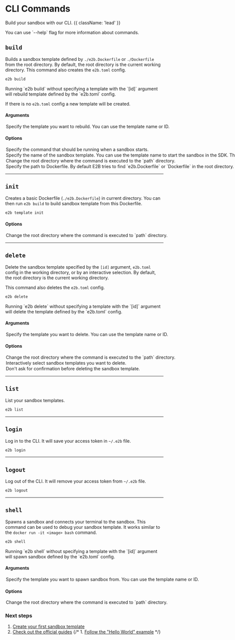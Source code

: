 # CLI Commands

Build your sandbox with our CLI. {{ className: 'lead' }}

<Note>
You can use `--help` flag for more information about commands.
</Note>

## `build`

Builds a sandbox template defined by `./e2b.Dockerfile` or `./Dockerfile` from the root directory.
By default, the root directory is the current working directory.
This command also creates the `e2b.toml` config.

```bash
e2b build
```

<Note>
Running `e2b build` without specifying a template with the `[id]` argument will rebuild template defined by the `e2b.toml` config.

If there is no `e2b.toml` config a new template will be created.
</Note>

#### **Arguments**

<Options>
  <Option type="[id]">
    Specify the template you want to rebuild. You can use the template name or ID.
  </Option>
</Options>


#### **Options**

<Options>
  <Option type="-c, --cmd" name="start-command">
    Specify the command that should be running when a sandbox starts.
  </Option>
  <Option type="-n, --name" name="template-name">
    Specify the name of the sandbox template. You can use the template name to start the sandbox in the SDK. The name must be lowercase and contain only letters, numbers, dashes, and underscores.
  </Option>
  <Option type="-p, --path" name="path">
    Change the root directory where the command is executed to the `path` directory.
  </Option>
  <Option type="-d, --dockerfile" name="dockerfile">
    Specify the path to Dockerfile. By default E2B tries to find `e2b.Dockerfile` or `Dockerfile` in the root directory.
  </Option>
</Options>

---

## `init`

Creates a basic Dockerfile (`./e2b.Dockerfile`) in current directory.
You can then run `e2b build` to build sandbox template from this Dockerfile.

```bash
e2b template init
```

#### **Options**

<Options>
  <Option name="path" type="-p, --path">
    Change the root directory where the command is executed to `path` directory.
  </Option>
</Options>

---

## `delete`

Delete the sandbox template specified by the `[id]` argument, `e2b.toml` config in the working directory, or by an interactive selection.
By default, the root directory is the current working directory.

This command also deletes the `e2b.toml` config.

```bash
e2b delete
```

<Note>
Running `e2b delete` without specifying a template with the `[id]` argument will delete the template defined by the `e2b.toml` config.
</Note>

#### **Arguments**

<Options>
  <Option type="[id]">
    Specify the template you want to delete. You can use the template name or ID.
  </Option>
</Options>


#### **Options**

<Options>
  <Option type="-p, --path" name="path">
    Change the root directory where the command is executed to the `path` directory.
  </Option>
  <Option type="-s, --select">
    Interactively select sandbox templates you want to delete.
  </Option>
  <Option type="-y, --yes">
    Don't ask for confirmation before deleting the sandbox template.
  </Option>
</Options>

---

## `list`

List your sandbox templates.

```bash
e2b list
```

---

## `login`

Log in to the CLI. It will save your access token in `~/.e2b` file.

```bash
e2b login
```

---

## `logout`

Log out of the CLI. It will remove your access token from `~/.e2b` file.

```bash
e2b logout
```

---

## `shell`

Spawns a sandbox and connects your terminal to the sandbox.
This command can be used to debug your sandbox template.
It works similar to the `docker run -it <image> bash` command.

```bash
e2b shell
```

<Note>
Running `e2b shell` without specifying a template with the `[id]` argument will spawn sandbox defined by the `e2b.toml` config.
</Note>

#### **Arguments**

<Options>
  <Option type="[id]" name="template-name-or-id">
    Specify the template you want to spawn sandbox from. You can use the template name or ID.
  </Option>
</Options>


#### **Options**

<Options>
  <Option name="path" type="-p, --path">
    Change the root directory where the command is executed to `path` directory.
  </Option>
</Options>

### Next steps

1. [Create your first sandbox template](/sandbox/templates/overview)
1. [Check out the official guides](/guides/custom-sandbox)
{/* 1. [Follow the "Hello World" example](/guides/) */}

